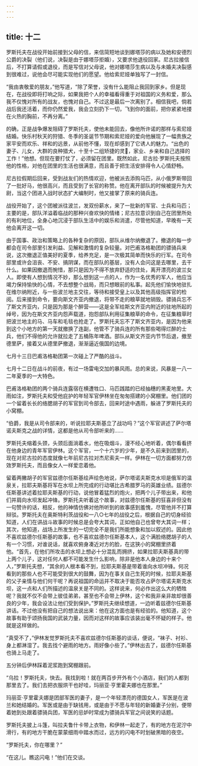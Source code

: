 ```yaml
---
---
---
```

title: 十二
---



罗斯托夫在战役开始前接到父母的信，来信简短地谈到娜塔莎的病以及她和安德烈公爵的决裂（他们说，决裂是由于娜塔莎拒婚），又要求他退役回家。尼古拉接信后，不打算请假或退役，而是写信对父母说，他对娜塔莎生病以及与未婚夫决裂感到很难过，说他会尽可能实现他们的愿望。他给索尼娅单独写了一封信。

“我由衷敬爱的朋友，”他写道，“除了荣誉，没有什么能阻止我回到家乡。但是现在，在战役即将打响之际，如果我把个人的幸福看得重于对祖国的义务和爱，那么我不仅愧对所有的战友，也愧对自己。不过这是最后一次离别了。相信我吧，倘若战后我还活着，而你仍然爱我，我会立刻扔下一切，飞到你的面前，把你紧紧地搂在火热的胸前，不再分离。”

的确，正是战争爆发阻碍了罗斯托夫，使他未能回去，像他所许诺的那样与索尼娅结婚。快乐村秋天的狩猎、冬季的圣诞节节期和索尼娅的爱向他展现了一幅贵族之家平安而欢乐、祥和的远景，从前他不懂，现在却感到了它诱人的魅力。“出色的妻子、儿女，大群的良种猎犬，十至十二组矫捷的灵𤟥，家业、乡亲和自己选择的工作！”他想。但现在要打仗了，必须留在团里。既然如此，尼古拉·罗斯托夫按照他的性格，对他在团里的生活也很满意，而且善于把生活安排得令人心情舒畅。

尼古拉假期后回来，受到战友们的热情欢迎，他被派去添购马匹，从小俄罗斯带回了一批好马，他很高兴，而且受到了长官的称赞。他在离开部队的时候被提升为大尉，当这个团进入战时状态扩大编制时，他又接掌了原来的骑兵连。

战役开始了，这个团被派往波兰，发双份薪水，来了一批新的军官、士兵和马匹；主要的是，部队洋溢着临战的那种兴奋欢快的情绪；尼古拉意识到自己在团里所处的有利地位，全身心地沉浸于部队生活中的娱乐和消遣，尽管他知道，早晚有一天他会离开这一切。

由于国事、政治和策略上的各种复杂的原因，部队从维尔纳撤退了。撤退的每一步都会在司令部里引发利益、见解和激情的复杂较量。对巴甫洛格勒团的骠骑兵来说，这次撤退正值美好的夏季，给养充足，是一次极其简单而快乐的行军。在司令部里或许会沮丧、不安、搞阴谋，而在部队的基层，没有人会问这是去哪里，去干什么。如果因撤退而惋惜，那只是因为不得不放弃舒适的住处，离开漂亮的波兰女人。即使有人想到情况不妙，那么想到这一点的人，作为一名优秀的军人，他应当竭力保持愉快的心情，不去想整个战局，而只想眼前的私事。起先他们愉快地驻扎在维尔纳附近，与一些波兰地主交往，等待和接受皇上以及其他高级指挥官的检阅。后来接到命令，要向斯文齐亚内撤退，将带不走的粮草就地销毁。骠骑兵忘不了斯文齐亚内，只是因为那是个醉营——这是全军给斯文齐亚内附近的驻地所起的绰号，因为在斯文齐亚内怨声载道，抱怨部队利用征集粮草的命令，在征集粮草时把波兰地主的马、马车和毛毯也抢走了。罗斯托夫忘不了斯文齐亚内，是因为他来到这个小地方的第一天就撤换了连副，他管不了骑兵连的所有那些喝得烂醉的士兵，他们不得他的允许就拉走了五桶陈年啤酒。部队从斯文齐亚内节节后退，撤至德里萨，接着又从德里萨撤退，渐渐逼近俄国的边境。

七月十三日巴甫洛格勒团第一次碰上了严酷的战斗。

七月十二日在战斗的前夜，有过一场雷电交加的暴风雨。总的来说，风暴是一八一二年夏季的一大特色。

巴甫洛格勒团的两个骑兵连露宿在横遭牲口、马匹践踏的已经抽穗的黑麦地里。大雨如注，罗斯托夫和受他庇护的年轻军官伊林坐在匆匆搭建的小窝棚里。他们团的一个留着长长的络腮胡子的军官到司令部去，回来时途中遇雨，躲进了罗斯托夫的小窝棚。

“伯爵，我是从司令部来的，听说拉耶夫斯基立了战功吗？”这个军官讲述了萨尔塔诺夫斯克之战的详情，这都是他从司令部听来的……

罗斯托夫缩着头颈，头颈后面淌着水，他在吸烟斗，漫不经心地听着，偶尔看看挤在他身边的青年军官伊林。这个军官，一个十六岁的少年，是不久前来到团里的，现在对尼古拉的态度就像七年前尼古拉对杰尼索夫一样。伊林在一切方面都努力仿效罗斯托夫，而且像女人一样爱恋着他。

留着两撇胡子的军官兹德尔任斯基绘声绘色地说，萨尔塔诺夫斯克水坝是俄军的温泉关，拉耶夫斯基将军在水坝上所完成的行动堪比古希腊罗马的英雄业绩。兹德尔任斯基讲述着拉耶夫斯基的行动，说他冒着猛烈的炮火，把两个儿子带出来，和他们并肩向水坝发起冲锋。罗斯托夫听着这个故事，对兹德尔任斯基的狂喜非但没有一句赞许的话，相反，他的神情仿佛对他所听到的故事感到羞愧，尽管他并不打算辩驳。罗斯托夫在奥斯特利茨战役和一八○七年的战役之后，根据自己的切身经验知道，人们在讲战斗故事的时候总是会夸大其词，正如他自己也曾夸大其词一样；其次，他知道，战场上所发生的一切完全不是我们所能想象和加以叙述的。因此他不喜欢兹德尔任斯基的故事，也不喜欢兹德尔任斯基本人，这个满脸络腮胡子的人有一个习惯，对谁说话，就喜欢俯身凑近对方的脸，在这狭小的窝棚里挤着他。“首先，在他们所攻击的水坝上想必十分混乱而拥挤，如果拉耶夫斯基真的带上两个儿子，这对任何人都不可能发生什么影响，除非是他本人身边的十来个人，”罗斯托夫想，“其余的人根本看不到，拉耶夫斯基是带着谁向水坝冲锋。何况看到的那些人也不可能受到很大的鼓舞，因为在事关自己生死的时候，拉耶夫斯基的父子亲情与他们何干呢？再说祖国的命运并不取决于能否攻占萨尔塔诺夫斯克水坝，这一点和人们所描述的温泉关是不同的。这样说来，何必作出这么大的牺牲呢？我就不仅不会带上彼佳弟弟，甚至也不会带上伊林，这个和我非亲非故却很善良的少年，我会设法让他们受到保护。”罗斯托夫继续想道，一边听着兹德尔任斯基讲话。不过他没有把自己的想法说出来：他在这方面也是有经验的。他知道，这个故事有助于颂扬我国的武装力量，因而对这样的故事应该装出毫不怀疑的样子。他就是这样做的。

“真受不了，”伊林发觉罗斯托夫不喜欢兹德尔任斯基的谈话，便说，“袜子、衬衫、身上都淋湿了。我去找个避雨的地方。雨好像小些了。”伊林出去了，兹德尔任斯基也骑上马走了。

五分钟后伊林踩着泥浆跑到窝棚跟前。

“乌拉！罗斯托夫，快去。我找到啦！就在两百步开外有个小酒店，我们的人都到那里去了。我们去把衣服烘干也好哇，玛丽亚·亨里霍夫娜也在那里。”

玛丽亚·亨里霍夫娜是团部军医的妻子，是一个年轻漂亮的德国女人，军医是在波兰和她结婚的。军医或是由于缺钱用，或是由于不愿与年轻的新婚妻子分别，便带着她到处跟着骠骑兵团，军医的忌妒时常成为骠骑兵军官之间说笑的话题。

罗斯托夫披上斗篷，叫拉夫鲁什卡带上衣物，和伊林一起走了，有的地方在泥泞中滑行，有的地方干脆在蒙蒙细雨中踏水而过，远方的闪电不时划破黑暗的夜空。

“罗斯托夫，你在哪里？”

“在这儿。瞧这闪电！”他们在交谈。